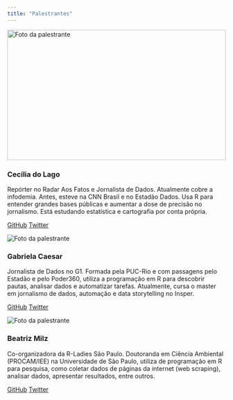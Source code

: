 ```yaml
---
title: "Palestrantes"
---
```


<div class="row">


<!--- INFOS CECILIA --->
<div class="col-sm-6 col-md-4">
  <div class="thumbnail">
  <img src="https://cdn.congresse.me/0x400/filters:quality(100)/sygf8wtlvm9ze7xxgohf91kzdyum" alt="Foto da palestrante" style="width: 100%; object-fit: cover; min-height: 300px; max-height: 300px;">
  <div class="caption">
  <h3>Cecília do Lago</h3>
  <p>Repórter no Radar Aos Fatos e Jornalista de Dados. Atualmente cobre a infodemia. Antes, esteve na CNN Brasil e no Estadão Dados. Usa R para entender grandes bases públicas e aumentar a dose de precisão no jornalismo. Está estudando estatística e cartografia por conta própria.
</p>
  <p><a href="https://github.com/ceciliadolago" class="btn btn-primary" role="button" target="_blank"><i class="fab fa-github"></i> GitHub</a> <a href="https://twitter.com/ceciliadolago" class="btn btn-default" role="button" target="_blank"><i class="fab fa-twitter"></i> Twitter</a></p>
  </div>
  </div>
</div>

<!--- INFOS GABI --->
<div class="col-sm-6 col-md-4">

  <div class="thumbnail">
  <img src="https://cdn.congresse.me/0x400/filters:quality(100)/rqtfmz9b3dpjdux8e27afiu196vj" alt="Foto da palestrante">
  <div class="caption">
  <h3>Gabriela Caesar</h3>
  <p>Jornalista de Dados no G1. Formada pela PUC-Rio e com passagens pelo Estadão e pelo Poder360, utiliza a programação em R para descobrir pautas, analisar dados e automatizar tarefas. Atualmente, cursa o master em jornalismo de dados, automação e data storytelling no Insper.</p>
  <p><a href="https://github.com/gabrielacaesar" class="btn btn-primary" role="button" target="_blank"><i class="fab fa-github"></i> GitHub</a> <a href="https://twitter.com/gabrielacaesar" class="btn btn-default" role="button" target="_blank"><i class="fab fa-twitter"></i> Twitter</a></p>
  </div>
  </div>
</div>

<!--- INFOS BEA --->
<div class="col-sm-6 col-md-4">

  <div class="thumbnail">
  <img src="https://cdn.congresse.me/0x400/filters:quality(100)/t4vvpkvjh0602rtbeobewfngeom7" alt="Foto da palestrante">
  <div class="caption">
  <h3>Beatriz Milz</h3>
  <p>Co-organizadora da R-Ladies São Paulo. Doutoranda em Ciência Ambiental (PROCAM/IEE) na Universidade de São Paulo, utiliza de programação em R para pesquisa,  como coletar dados de páginas da internet (web scraping), analisar dados, apresentar resultados, entre outros.</p>
  <p><a href="https://github.com/beatrizmilz" class="btn btn-primary" role="button" target="_blank"><i class="fab fa-github"></i> GitHub</a> <a href="https://twitter.com/BeaMilz" class="btn btn-default" role="button" target="_blank"><i class="fab fa-twitter"></i> Twitter</a></p>
  </div>
  </div>
</div>


</div>
